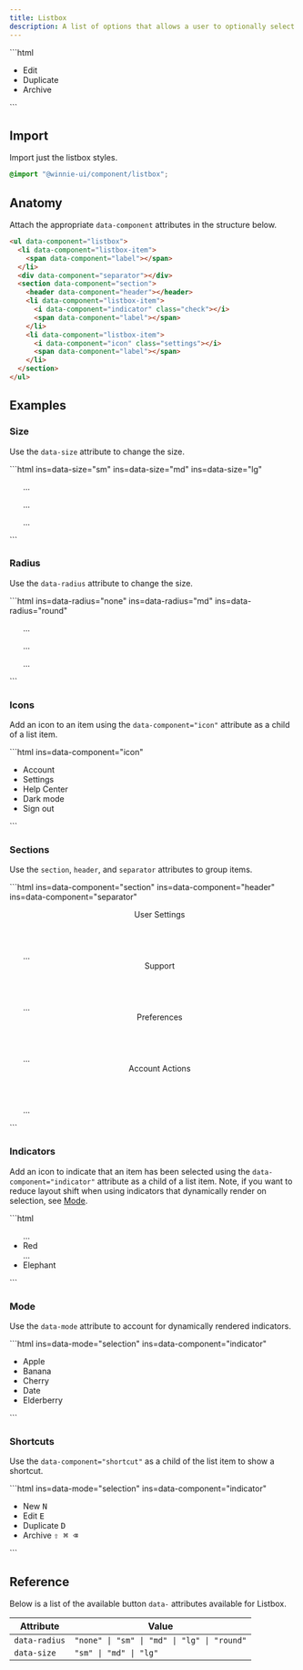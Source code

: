 ```yaml
---
title: Listbox
description: A list of options that allows a user to optionally select one or more of them.
---
```




<Demo>
  <ListboxHero />
  <Fragment slot="footer">
    ```html
    <ul data-component="listbox">
      <li data-component="listbox-item">
        <span data-component="label">Edit</span>
      </li>
      <li data-component="listbox-item">
        <span data-component="label">Duplicate</span>
      </li>
      <div data-component="separator"></div>
      <li data-component="listbox-item">
        <span data-component="label">Archive</span>
      </li>
    </ul>
    ```
  </Fragment>
</Demo>

## Import

Import just the listbox styles.

```css
@import "@winnie-ui/component/listbox";
```

## Anatomy

Attach the appropriate `data-component` attributes in the structure below.

```html
<ul data-component="listbox">
  <li data-component="listbox-item">
    <span data-component="label"></span>
  </li>
  <div data-component="separator"></div>
  <section data-component="section">
    <header data-component="header"></header>
    <li data-component="listbox-item">
      <i data-component="indicator" class="check"></i>
      <span data-component="label"></span>
    </li>
    <li data-component="listbox-item">
      <i data-component="icon" class="settings"></i>
      <span data-component="label"></span>
    </li>
  </section>
</ul>
```

## Examples

### Size

Use the `data-size` attribute to change the size.

<Demo>
  <ListboxSize />
  <Fragment slot="footer">
    ```html ins=data-size="sm" ins=data-size="md" ins=data-size="lg"
    <ul data-component="listbox" data-size="sm">
    ...
    </ul>
    <ul data-component="listbox" data-size="md">
    ...
    </ul>
    <ul data-component="listbox" data-size="lg">
    ...
    </ul>
    ```
  </Fragment>
</Demo>

### Radius

Use the `data-radius` attribute to change the size.

<Demo>
  <ListboxRadius />
  <Fragment slot="footer">
    ```html ins=data-radius="none" ins=data-radius="md" ins=data-radius="round"
    <ul data-component="listbox" data-radius="none">
    ...
    </ul>
    <ul data-component="listbox" data-radius="md">
    ...
    </ul>
    <ul data-component="listbox" data-radius="round">
    ...
    </ul>
    ```
  </Fragment>
</Demo>

### Icons

Add an icon to an item using the `data-component="icon"` attribute as a child of a list item.

<Demo>
  <ListboxIcons />
  <Fragment slot="footer">
    ```html ins=data-component="icon"
    <ul data-component="listbox" class="demo-listbox not-content">
      <li data-component="listbox-item">
        <i data-component="icon" class="user"></i>
        <span data-component="label">Account</span>
      </li>
      <li data-component="listbox-item">
        <i data-component="icon" class="cog"></i>
        <span data-component="label">Settings</span>
      </li>
      <div data-component="separator"></div>
      <li data-component="listbox-item">
        <i data-component="icon" class="info"></i>
        <span data-component="label">Help Center</span>
      </li>
      <div data-component="separator"></div>
      <li data-component="listbox-item">
        <i data-component="icon" class="moon"></i>
        <span data-component="label">Dark mode</span>
      </li>
      <div data-component="separator"></div>
      <li data-component="listbox-item">
        <i data-component="icon" class="logout"></i>
        <span data-component="label">Sign out</span>
      </li>
    </ul>
    ```
  </Fragment>
</Demo>

### Sections

Use the `section`, `header`, and `separator` attributes to group items.

<Demo>
  <ListboxSection />
  <Fragment slot="footer">
    ```html ins=data-component="section" ins=data-component="header" ins=data-component="separator"
    <ul data-component="listbox" class="demo-listbox not-content">
      <section data-component="section">
        <header data-component="header">
          <span data-component="label">User Settings</span>
        </header>
        ...
      </section>
      <div data-component="separator"></div>
      <section data-component="section">
        <header data-component="header">
          <span data-component="label">Support</span>
        </header>
        ...
      </section>
      <div data-component="separator"></div>
      <section data-component="section">
        <header data-component="header">
          <span data-component="label">Preferences</span>
        </header>
        ...
      </section>
      <div data-component="separator"></div>
      <section data-component="section">
        <header data-component="header">
          <span data-component="label">Account Actions</span>
        </header>
        ...
      </section>
    </ul>
    ```
  </Fragment>
</Demo>

### Indicators

Add an icon to indicate that an item has been selected using the `data-component="indicator"` attribute as a child of a list item. Note, if you want to reduce layout shift when using indicators that dynamically render on selection, see [Mode](#mode).

<Demo>
  <ListboxIndicator />
  <Fragment slot="footer">
    ```html
    <ul data-component="listbox">
      <section data-component="section">
        ...
        <li data-component="listbox-item">
          <i data-component="indicator" class="dot"></i>
          <span data-component="label">Red</span>
        </li>
      </section>
      <div data-component="separator"></div>
      <section data-component="section">
        ...
        <li data-component="listbox-item">
          <i data-component="indicator" class="dot"></i>
          <span data-component="label">Elephant</span>
        </li>
      </section>
    </ul>
    ```
  </Fragment>
</Demo>

### Mode

Use the `data-mode` attribute to account for dynamically rendered indicators.

<Demo>
  <ListboxMode />
  <Fragment slot="footer">
    ```html ins=data-mode="selection" ins=data-component="indicator"
    <ul data-component="listbox" data-mode="selection">
      <li data-component="listbox-item">
        <span data-component="label">Apple</span>
      </li>
      <li data-component="listbox-item">
        <span data-component="label">Banana</span>
      </li>
      <li data-component="listbox-item">
        <i data-component="indicator" class="check"></i>
        <span data-component="label">Cherry</span>
      </li>
      <li data-component="listbox-item">
        <span data-component="label">Date</span>
      </li>
      <li data-component="listbox-item">
        <span data-component="label">Elderberry</span>
      </li>
    </ul>
    ```
  </Fragment>
</Demo>

### Shortcuts

Use the `data-component="shortcut"` as a child of the list item to show a shortcut.

<Demo>
  <ListboxShortcut />
  <Fragment slot="footer">
    ```html ins=data-mode="selection" ins=data-component="indicator"
    <ul data-component="listbox">
      <li data-component="listbox-item">
        <span data-component="label">New</span>
        <kbd data-component="shortcut">
          N
        </kbd>
      </li>
      <li data-component="listbox-item">
        <span data-component="label">Edit</span>
        <kbd data-component="shortcut">
          E
        </kbd>
      </li>
      <li data-component="listbox-item">
        <span data-component="label">Duplicate</span>
        <kbd data-component="shortcut">
          D
        </kbd>
      </li>
      <div data-component="separator"></div>
      <li data-component="listbox-item">
        <span data-component="label">Archive</span>
        <kbd data-component="shortcut">
          <kbd>⇧</kbd>
          <kbd>⌘</kbd>
          <kbd>⌫</kbd>
        </kbd>
      </li>
    </ul>
    ```
  </Fragment>
</Demo>

## Reference

Below is a list of the available button `data-` attributes available for Listbox.

| Attribute     | Value                                       |
| ------------- | ------------------------------------------- |
| `data-radius` | `"none" \| "sm" \| "md" \| "lg" \| "round"` |
| `data-size`   | `"sm" \| "md" \| "lg"`                      |
